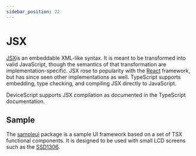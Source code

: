 ```yaml
---
sidebar_position: 22
---
```


# JSX

[JSX](https://www.typescriptlang.org/docs/handbook/jsx.html)is an embeddable XML-like syntax.
It is meant to be transformed into valid JavaScript,
though the semantics of that transformation are implementation-specific.
JSX rose to popularity with the [React](https://react.dev/) framework,
but has since seen other implementations as well. TypeScript supports embedding, type checking, and compiling JSX directly to JavaScript.

DeviceScript supports JSX compilation as documented in the TypeScript documentation.

## Sample

The [sampleui](https://github.com/microsoft/devicescript/tree/main/packages/sampleui) package is a sample UI framework based on a set of TSX functional components.
It is designed to be used with small LCD screens such as the [SSD1306](/api/servers/ssd1306).

